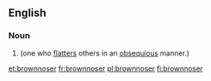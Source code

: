==English==

===Noun===
{{en-noun}}

# {{alternative spelling of|brown noser}} (one who [[flatters]] others in an [[obsequious]] manner.)

[[et:brownnoser]]
[[fr:brownnoser]]
[[pl:brownnoser]]
[[fi:brownnoser]]